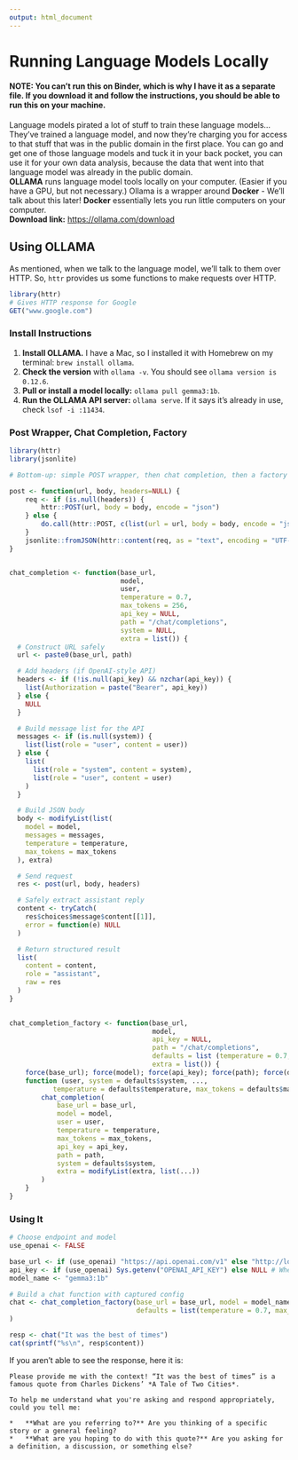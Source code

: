 ```yaml
---
output: html_document
---
```


# Running Language Models Locally

#### NOTE: You can't run this on Binder, which is why I have it as a separate file. If you download it and follow the instructions, you should be able to run this on your machine.

Language models pirated a lot of stuff to train these language models... They've trained a language model, and now they're charging you for access to that stuff that was in the public domain in the first place. You can go and get one of those language models and tuck it in your back pocket, you can use it for your own data analysis, because the data that went into that language model was already in the public domain.\
**OLLAMA** runs language model tools locally on your computer. (Easier if you have a GPU, but not necessary.) Ollama is a wrapper around **Docker** - We'll talk about this later! **Docker** essentially lets you run little computers on your computer.\
**Download link:** <https://ollama.com/download>

## Using OLLAMA

As mentioned, when we talk to the language model, we'll talk to them over HTTP. So, `httr` provides us some functions to make requests over HTTP.

```r
library(httr)
# Gives HTTP response for Google
GET("www.google.com")
```

### Install Instructions

1.  **Install OLLAMA.** I have a Mac, so I installed it with Homebrew on my terminal: `brew install ollama`.
2.  **Check the version** with `ollama -v`. You should see `ollama version is 0.12.6`.
3.  **Pull or install a model locally:** `ollama pull gemma3:1b`.
4.  **Run the OLLAMA API server:** `ollama serve`. If it says it's already in use, check `lsof -i :11434`.

### Post Wrapper, Chat Completion, Factory

```r
library(httr)
library(jsonlite)

# Bottom-up: simple POST wrapper, then chat completion, then a factory

post <- function(url, body, headers=NULL) {
    req <- if (is.null(headers)) {
        httr::POST(url, body = body, encode = "json")
    } else {
        do.call(httr::POST, c(list(url = url, body = body, encode = "json"), headers))
    }
    jsonlite::fromJSON(httr::content(req, as = "text", encoding = "UTF-8"))
}


chat_completion <- function(base_url,
                            model,
                            user,
                            temperature = 0.7,
                            max_tokens = 256,
                            api_key = NULL,
                            path = "/chat/completions",
                            system = NULL,
                            extra = list()) {
  # Construct URL safely
  url <- paste0(base_url, path)

  # Add headers (if OpenAI-style API)
  headers <- if (!is.null(api_key) && nzchar(api_key)) {
    list(Authorization = paste("Bearer", api_key))
  } else {
    NULL
  }

  # Build message list for the API
  messages <- if (is.null(system)) {
    list(list(role = "user", content = user))
  } else {
    list(
      list(role = "system", content = system),
      list(role = "user", content = user)
    )
  }

  # Build JSON body
  body <- modifyList(list(
    model = model,
    messages = messages,
    temperature = temperature,
    max_tokens = max_tokens
  ), extra)

  # Send request
  res <- post(url, body, headers)

  # Safely extract assistant reply
  content <- tryCatch(
    res$choices$message$content[[1]],
    error = function(e) NULL
  )

  # Return structured result
  list(
    content = content,
    role = "assistant",
    raw = res
  )
}

                            
chat_completion_factory <- function(base_url,
                                    model,
                                    api_key = NULL,
                                    path = "/chat/completions",
                                    defaults = list (temperature = 0.7, max_tokens = 256),
                                    extra = list()) {
    force(base_url); force(model); force(api_key); force(path); force(defaults); force(extra) 
    function (user, system = defaults$system, ..., 
           temperature = defaults$temperature, max_tokens = defaults$max_tokens) {
        chat_completion(
            base_url = base_url,
            model = model,                           
            user = user,
            temperature = temperature,
            max_tokens = max_tokens,
            api_key = api_key,
            path = path,
            system = defaults$system,
            extra = modifyList(extra, list(...))
        )
    }
}
```

### Using It

```r
# Choose endpoint and model
use_openai <- FALSE

base_url <- if (use_openai) "https://api.openai.com/v1" else "http://localhost:11434/v1"
api_key <- if (use_openai) Sys.getenv("OPENAI_API_KEY") else NULL # When you use OLLAMA, you don't need an API key.
model_name <- "gemma3:1b"

# Build a chat function with captured config
chat <- chat_completion_factory(base_url = base_url, model = model_name, api_key = api_key,
                                defaults = list(temperature = 0.7, max_tokens = 2000)
)

resp <- chat("It was the best of times")
cat(sprintf("%s\n", resp$content))
```

If you aren't able to see the response, here it is:

```         
Please provide me with the context! “It was the best of times” is a famous quote from Charles Dickens’ *A Tale of Two Cities*. 

To help me understand what you're asking and respond appropriately, could you tell me:

*   **What are you referring to?** Are you thinking of a specific story or a general feeling?
*   **What are you hoping to do with this quote?** Are you asking for a definition, a discussion, or something else?
```
